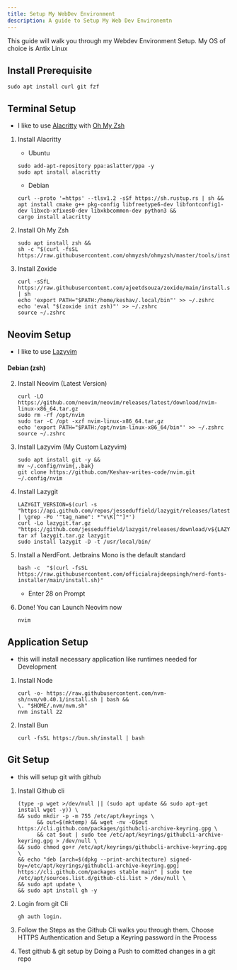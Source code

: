 ```yaml
---
title: Setup My WebDev Environment
description: A guide to Setup My Web Dev Environemtn
---
```


This guide will walk you through my Webdev Environment Setup.
My OS of choice is Antix Linux

## Install Prerequisite
```shell
sudo apt install curl git fzf
```

## Terminal Setup
- I like to use [Alacritty](https://alacritty.org/) with [Oh My Zsh](https://ohmyz.sh/)

<Steps>

  1. Install Alacritty
      - Ubuntu
      ```shell
      sudo add-apt-repository ppa:aslatter/ppa -y
      sudo apt install alacritty
      ```
      - Debian
      ```shell
      curl --proto '=https' --tlsv1.2 -sSf https://sh.rustup.rs | sh &&
      apt install cmake g++ pkg-config libfreetype6-dev libfontconfig1-dev libxcb-xfixes0-dev libxkbcommon-dev python3 &&
      cargo install alacritty
      ```
  2. Install Oh My Zsh

      ```shell
      sudo apt install zsh &&
      sh -c "$(curl -fsSL https://raw.githubusercontent.com/ohmyzsh/ohmyzsh/master/tools/install.sh)"
      ```
  3. Install Zoxide

      ```shell
      curl -sSfL https://raw.githubusercontent.com/ajeetdsouza/zoxide/main/install.sh | sh
      echo 'export PATH="$PATH:/home/keshav/.local/bin"' >> ~/.zshrc
      echo 'eval "$(zoxide init zsh)"' >> ~/.zshrc
      source ~/.zshrc
      ```
</Steps>

## Neovim Setup

- I like to use [Lazyvim](https://www.lazyvim.org/) 
#### Debian (zsh)
<Steps>

  2. Install Neovim (Latest Version)

      ```shell
      curl -LO https://github.com/neovim/neovim/releases/latest/download/nvim-linux-x86_64.tar.gz
      sudo rm -rf /opt/nvim
      sudo tar -C /opt -xzf nvim-linux-x86_64.tar.gz
      echo 'export PATH="$PATH:/opt/nvim-linux-x86_64/bin"' >> ~/.zshrc
      source ~/.zshrc
      ```
  3. Install Lazyvim (My Custom Lazyvim)

      ```shell
      sudo apt install git -y &&
      mv ~/.config/nvim{,.bak}
      git clone https://github.com/Keshav-writes-code/nvim.git ~/.config/nvim
      ```
  4. Install Lazygit 

      ```shell
      LAZYGIT_VERSION=$(curl -s "https://api.github.com/repos/jesseduffield/lazygit/releases/latest" | \grep -Po '"tag_name": *"v\K[^"]*')
      curl -Lo lazygit.tar.gz "https://github.com/jesseduffield/lazygit/releases/download/v${LAZYGIT_VERSION}/lazygit_${LAZYGIT_VERSION}_Linux_x86_64.tar.gz"
      tar xf lazygit.tar.gz lazygit
      sudo install lazygit -D -t /usr/local/bin/
      ```
  5. Install a NerdFont. Jetbrains Mono is the default standard
  
      ```shell
      bash -c  "$(curl -fsSL https://raw.githubusercontent.com/officialrajdeepsingh/nerd-fonts-installer/main/install.sh)"
      ```
      - Enter 28 on Prompt
  5. Done! You can Launch Neovim now
      ```shell
      nvim
      ```
</Steps>


## Application Setup

- this will install necessary application like runtimes needed for Development

<Steps>

  1. Install Node
      ```shell
      curl -o- https://raw.githubusercontent.com/nvm-sh/nvm/v0.40.1/install.sh | bash &&
      \. "$HOME/.nvm/nvm.sh"
      nvm install 22
      ```
  2. Install Bun

      ```shell
      curl -fsSL https://bun.sh/install | bash
      ```

</Steps>

## Git Setup

- this will setup git with github

<Steps>

  1. Install Github cli
      ```shell
      (type -p wget >/dev/null || (sudo apt update && sudo apt-get install wget -y)) \
      && sudo mkdir -p -m 755 /etc/apt/keyrings \
            && out=$(mktemp) && wget -nv -O$out https://cli.github.com/packages/githubcli-archive-keyring.gpg \
            && cat $out | sudo tee /etc/apt/keyrings/githubcli-archive-keyring.gpg > /dev/null \
      && sudo chmod go+r /etc/apt/keyrings/githubcli-archive-keyring.gpg \
      && echo "deb [arch=$(dpkg --print-architecture) signed-by=/etc/apt/keyrings/githubcli-archive-keyring.gpg] https://cli.github.com/packages stable main" | sudo tee /etc/apt/sources.list.d/github-cli.list > /dev/null \
      && sudo apt update \
      && sudo apt install gh -y
      ```
  2. Login from git Cli

      ```shell
      gh auth login.
      ```
  3. Follow the Steps as the Github Cli walks you through them. Choose HTTPS Authentication and Setup a Keyring password in the Process 
  4. Test github & git setup by Doing a Push to comitted changes in a git repo

</Steps>
